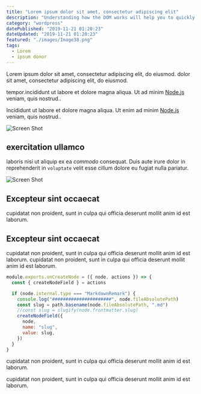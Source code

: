 ```yaml
---
title: "Lorem ipsum dolor sit amet, consectetur adipiscing elit"
description: "Understanding how the DOM works will help you to quickly grasp the concept behind the Virtual DOM that React provides for us"
category: "wordpress"
datePublished: "2019-11-21 01:20:23"
dateUpdated: "2019-11-21 01:20:23"
featured: "./images/Image38.png"
tags:
  - Lorem
  - ipsum donor
---
```


Lorem ipsum dolor sit amet, consectetur adipiscing elit, do eiusmod. dolor sit amet, consectetur adipiscing elit, do eiusmod.

tempor.incididunt ut labore et dolore magna aliqua. Ut ad minim [Node.js](https://nodejs.org/en/ "this node website") veniam, quis nostrud..

Incididunt ut labore et dolore magna aliqua. Ut enim ad minim [Node.js](https://nodejs.org/en/) veniam, quis nostrud..

![Screen Shot](./images/Image38.png)

## exercitation ullamco

laboris nisi ut aliquip ex ea _commodo_ consequat. Duis aute irure dolor in reprehenderit in `voluptate` velit esse cillum dolore eu fugiat nulla pariatur.

![Screen Shot](./images/Image35.png)

## Excepteur sint occaecat

cupidatat non proident, sunt in culpa qui officia deserunt mollit anim id est laborum.

## Excepteur sint occaecat

cupidatat non proident, sunt in culpa qui officia deserunt mollit anim id est laborum. cupidatat non proident, sunt in culpa qui officia deserunt mollit anim id est laborum.

```javascript
module.exports.onCreateNode = ({ node, actions }) => {
  const { createNodeField } = actions

  if (node.internal.type === "MarkdownRemark") {
    console.log("######################", node.fileAbsolutePath)
    const slug = path.basename(node.fileAbsolutePath, ".md")
    //const slug = slugify(node.frontmatter.slug)
    createNodeField({
      node,
      name: "slug",
      value: slug,
    })
  }
}
```

cupidatat non proident, sunt in culpa qui officia deserunt mollit anim id est laborum.

cupidatat non proident, sunt in culpa qui officia deserunt mollit anim id est laborum.
